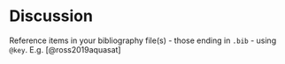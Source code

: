 # Discussion 

Reference items in your bibliography file(s) - those ending in `.bib` - using `@key`. E.g. [@ross2019aquasat]
